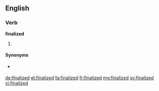 ==English==

===Verb===
'''finalized'''

# {{past of|finalize}}

====Synonyms====
* {{l|en|engrossed}} {{qualifier|of a document}}

[[de:finalized]]
[[et:finalized]]
[[fa:finalized]]
[[fr:finalized]]
[[mg:finalized]]
[[sv:finalized]]
[[vi:finalized]]